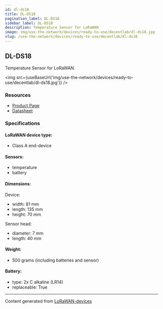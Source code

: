 ```yaml
---
id: dl-ds18
title: DL-DS18
pagination_label: DL-DS18
sidebar_label: DL-DS18
description: Temperature Sensor for LoRaWAN
image: img/use-the-network/devices/ready-to-use/decentlab/dl-ds18.jpg
slug: /use-the-network/devices/ready-to-use/decentlab/dl-ds18
---
```



## DL-DS18

Temperature Sensor for LoRaWAN.

<img src={useBaseUrl('img/use-the-network/devices/ready-to-use/decentlab/dl-ds18.jpg')} />

### Resources

- [Product Page](https://www.decentlab.com/products/temperature-sensor-for-lorawan)
- [Datasheet](https://cdn.decentlab.com/download/datasheets/Decentlab-DL-DS18-datasheet.pdf)

### Specifications

#### LoRaWAN device type:
- Class A end-device

#### Sensors:

- temperature
- battery

#### Dimensions:

Device:
- width: 81 mm
- length: 135 mm
- height: 70 mm

Sensor head:
- diameter: 7 mm
- length: 40 mm

#### Weight:

- 500 grams (including batteries and sensor)

#### Battery:

- type: 2x C alkaline (LR14)
- replaceable: True

---

Content generated from [LoRaWAN-devices](https://github.com/TheThingsNetwork/lorawan-devices)
